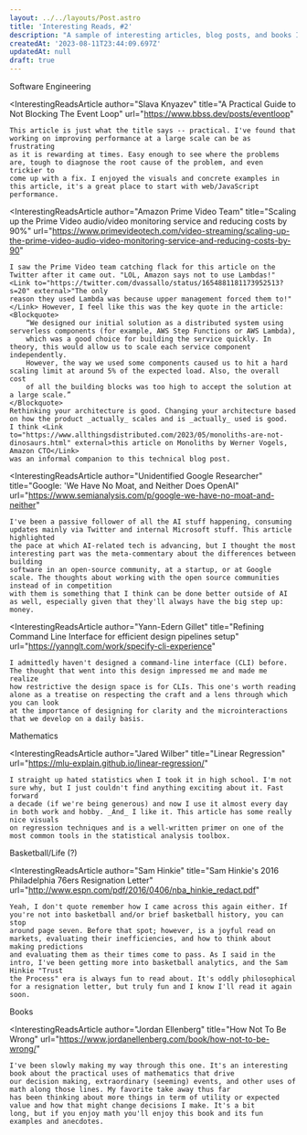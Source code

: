 ```yaml
---
layout: ../../layouts/Post.astro
title: 'Interesting Reads, #2'
description: "A sample of interesting articles, blog posts, and books I've read recently."
createdAt: '2023-08-11T23:44:09.697Z'
updatedAt: null
draft: true
---
```


<InterestingReadsIntro
    customText="This one's all engineering and books."
/>

<InterestingReadsCategoryHeader>Software Engineering</InterestingReadsCategoryHeader>

<InterestingReadsArticle
    author="Slava Knyazev"
    title="A Practical Guide to Not Blocking The Event Loop"
    url="https://www.bbss.dev/posts/eventloop"
>
    This article is just what the title says -- practical. I've found that working on improving performance at a large scale can be as frustrating
    as it is rewarding at times. Easy enough to see where the problems are, tough to diagnose the root cause of the problem, and even trickier to
    come up with a fix. I enjoyed the visuals and concrete examples in this article, it's a great place to start with web/JavaScript performance.
</InterestingReadsArticle>

<InterestingReadsArticle
    author="Amazon Prime Video Team"
    title="Scaling up the Prime Video audio/video monitoring service and reducing costs by 90%"
    url="https://www.primevideotech.com/video-streaming/scaling-up-the-prime-video-audio-video-monitoring-service-and-reducing-costs-by-90"
>
    I saw the Prime Video team catching flack for this article on the Twitter after it came out. "LOL, Amazon says not to use Lambdas!" <Link to="https://twitter.com/dvassallo/status/1654881181173952513?s=20" external>"The only
    reason they used Lambda was because upper management forced them to!"</Link> However, I feel like this was the key quote in the article:
    <Blockquote>
        “We designed our initial solution as a distributed system using serverless components (for example, AWS Step Functions or AWS Lambda),
        which was a good choice for building the service quickly. In theory, this would allow us to scale each service component independently.
        However, the way we used some components caused us to hit a hard scaling limit at around 5% of the expected load. Also, the overall cost
        of all the building blocks was too high to accept the solution at a large scale.”
    </Blockquote>
    Rethinking your architecture is good. Changing your architecture based on how the product _actually_ scales and is _actually_ used is good.
    I think <Link to="https://www.allthingsdistributed.com/2023/05/monoliths-are-not-dinosaurs.html" external>this article on Monoliths by Werner Vogels, Amazon CTO</Link>
    was an informal companion to this technical blog post.
</InterestingReadsArticle>

<InterestingReadsArticle
    author="Unidentified Google Researcher"
    title="Google: 'We Have No Moat, and Neither Does OpenAI"
    url="https://www.semianalysis.com/p/google-we-have-no-moat-and-neither"
>
    I've been a passive follower of all the AI stuff happening, consuming updates mainly via Twitter and internal Microsoft stuff. This article highlighted
    the pace at which AI-related tech is advancing, but I thought the most interesting part was the meta-commentary about the differences between building
    software in an open-source community, at a startup, or at Google scale. The thoughts about working with the open source communities instead of in competition
    with them is something that I think can be done better outside of AI as well, especially given that they'll always have the big step up: money.
</InterestingReadsArticle>

<InterestingReadsArticle
    author="Yann-Edern Gillet"
    title="Refining Command Line Interface for efficient design pipelines setup"
    url="https://yannglt.com/work/specify-cli-experience"
>
    I admittedly haven't designed a command-line interface (CLI) before. The thought that went into this design impressed me and made me realize
    how restrictive the design space is for CLIs. This one's worth reading alone as a treatise on respecting the craft and a lens through which you can look
    at the importance of designing for clarity and the microinteractions that we develop on a daily basis.
</InterestingReadsArticle>

<InterestingReadsCategoryHeader>Mathematics</InterestingReadsCategoryHeader>

<InterestingReadsArticle
    author="Jared Wilber"
    title="Linear Regression"
    url="https://mlu-explain.github.io/linear-regression/"
>
    I straight up hated statistics when I took it in high school. I'm not sure why, but I just couldn't find anything exciting about it. Fast forward
    a decade (if we're being generous) and now I use it almost every day in both work and hobby. _And_ I like it. This article has some really nice visuals
    on regression techniques and is a well-written primer on one of the most common tools in the statistical analysis toolbox.
</InterestingReadsArticle>

<InterestingReadsCategoryHeader>Basketball/Life (?)</InterestingReadsCategoryHeader>

<InterestingReadsArticle
    author="Sam Hinkie"
    title="Sam Hinkie's 2016 Philadelphia 76ers Resignation Letter"
    url="http://www.espn.com/pdf/2016/0406/nba_hinkie_redact.pdf"
>
    Yeah, I don't quote remember how I came across this again either. If you're not into basketball and/or brief basketball history, you can stop
    around page seven. Before that spot; however, is a joyful read on markets, evaluating their inefficiencies, and how to think about making predictions
    and evaluating them as their times come to pass. As I said in the intro, I've been getting more into basketball analytics, and the Sam Hinkie "Trust
    the Process" era is always fun to read about. It's oddly philosophical for a resignation letter, but truly fun and I know I'll read it again soon.
</InterestingReadsArticle>

<InterestingReadsCategoryHeader>Books</InterestingReadsCategoryHeader>

<InterestingReadsArticle
    author="Jordan Ellenberg"
    title="How Not To Be Wrong"
    url="https://www.jordanellenberg.com/book/how-not-to-be-wrong/"
>
    I've been slowly making my way through this one. It's an interesting book about the practical uses of mathematics that drive 
    our decision making, extraordinary (seeming) events, and other uses of math along those lines. My favorite take away thus far
    has been thinking about more things in term of utility or expected value and how that might change decisions I make. It's a bit
    long, but if you enjoy math you'll enjoy this book and its fun examples and anecdotes.
</InterestingReadsArticle>
